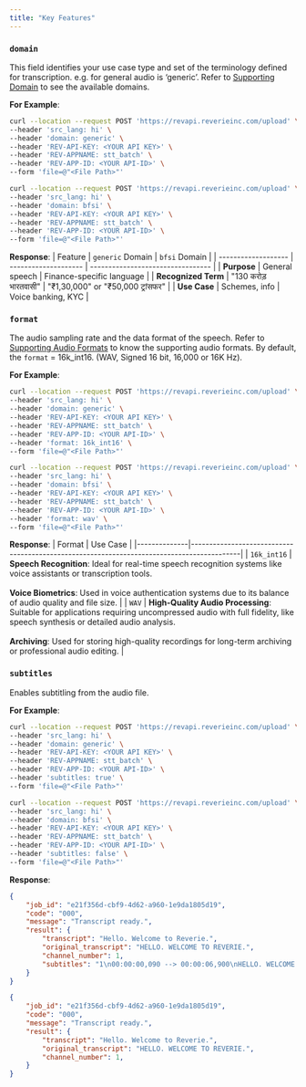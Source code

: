 ```yaml
---
title: "Key Features"
---
```


### `domain` 
This field identifies your use case type and set of the terminology defined for transcription. e.g. for general audio is ‘generic’. Refer to [Supporting Domain](/usage-guides/speech-to-text/supported-domains) to see the available domains.

**For Example**: 
<CodeGroup>
```bash generic
curl --location --request POST 'https://revapi.reverieinc.com/upload' \
--header 'src_lang: hi' \
--header 'domain: generic' \
--header 'REV-API-KEY: <YOUR API KEY>' \
--header 'REV-APPNAME: stt_batch' \
--header 'REV-APP-ID: <YOUR API-ID>' \
--form 'file=@"<File Path>"'
```
```bash bfsi
curl --location --request POST 'https://revapi.reverieinc.com/upload' \
--header 'src_lang: hi' \
--header 'domain: bfsi' \
--header 'REV-API-KEY: <YOUR API KEY>' \
--header 'REV-APPNAME: stt_batch' \
--header 'REV-APP-ID: <YOUR API-ID>' \
--form 'file=@"<File Path>"'
```
</CodeGroup>

**Response**:
| Feature             | `generic` Domain     | `bfsi` Domain                     |
| ------------------- | -------------------- | --------------------------------- |
| **Purpose**         | General speech       | Finance-specific language         |
| **Recognized Term** | "130 करोड़ भारतवासी" | "₹1,30,000" or "₹50,000 ट्रांसफर" |
| **Use Case**        | Schemes, info        | Voice banking, KYC                |

### `format`
The audio sampling rate and the data format of the speech. Refer to [Supporting Audio Formats](/usage-guides/speech-to-text/supported-audio-formats) to know the supporting audio formats. By default, the `format` = 16k_int16. (WAV, Signed 16 bit, 16,000 or 16K Hz).

**For Example**: 
<CodeGroup>
```bash format = 16k_int16
curl --location --request POST 'https://revapi.reverieinc.com/upload' \
--header 'src_lang: hi' \
--header 'domain: generic' \
--header 'REV-API-KEY: <YOUR API KEY>' \
--header 'REV-APPNAME: stt_batch' \
--header 'REV-APP-ID: <YOUR API-ID>' \
--header 'format: 16k_int16' \
--form 'file=@"<File Path>"'
```
```bash format = wav
curl --location --request POST 'https://revapi.reverieinc.com/upload' \
--header 'src_lang: hi' \
--header 'domain: bfsi' \
--header 'REV-API-KEY: <YOUR API KEY>' \
--header 'REV-APPNAME: stt_batch' \
--header 'REV-APP-ID: <YOUR API-ID>' \
--header 'format: wav' \
--form 'file=@"<File Path>"'
```
</CodeGroup>

**Response**: 
| Format       | Use Case                                                                                  |
|--------------|-------------------------------------------------------------------------------------------|
| `16k_int16`  | **Speech Recognition**: Ideal for real-time speech recognition systems like voice assistants or transcription tools.<br></br> **Voice Biometrics**: Used in voice authentication systems due to its balance of audio quality and file size. |
| `WAV`        | **High-Quality Audio Processing**: Suitable for applications requiring uncompressed audio with full fidelity, like speech synthesis or detailed audio analysis. <br></br> **Archiving**: Used for storing high-quality recordings for long-term archiving or professional audio editing. |

### `subtitles`
Enables subtitling from the audio file.

**For Example**: 
<CodeGroup>
```bash subtitles = true
curl --location --request POST 'https://revapi.reverieinc.com/upload' \
--header 'src_lang: hi' \
--header 'domain: generic' \
--header 'REV-API-KEY: <YOUR API KEY>' \
--header 'REV-APPNAME: stt_batch' \
--header 'REV-APP-ID: <YOUR API-ID>' \
--header 'subtitles: true' \
--form 'file=@"<File Path>"'
```
```bash subtitles = false
curl --location --request POST 'https://revapi.reverieinc.com/upload' \
--header 'src_lang: hi' \
--header 'domain: bfsi' \
--header 'REV-API-KEY: <YOUR API KEY>' \
--header 'REV-APPNAME: stt_batch' \
--header 'REV-APP-ID: <YOUR API-ID>' \
--header 'subtitles: false' \
--form 'file=@"<File Path>"'
```
</CodeGroup>

**Response**: 
<CodeGroup>
```json subtitles = true
{
    "job_id": "e21f356d-cbf9-4d62-a960-1e9da1805d19",
    "code": "000",
    "message": "Transcript ready.",
    "result": {
        "transcript": "Hello. Welcome to Reverie.",
        "original_transcript": "HELLO. WELCOME TO REVERIE.",
        "channel_number": 1,
        "subtitles": "1\n00:00:00,090 --> 00:00:06,900\nHELLO. WELCOME TO REVERIE.\n\n"
    }
}
```
```json subtitles = false
{
    "job_id": "e21f356d-cbf9-4d62-a960-1e9da1805d19",
    "code": "000",
    "message": "Transcript ready.",
    "result": {
        "transcript": "Hello. Welcome to Reverie.",
        "original_transcript": "HELLO. WELCOME TO REVERIE.",
        "channel_number": 1,
    }
}
```
</CodeGroup>


